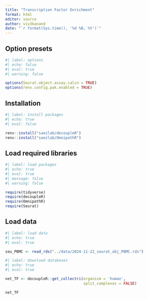 ```yaml
---
title: "Transcription Factor Enrichment"
format: html
editor: source
author: viv3kanand
date: "`r format(Sys.time(), '%d %B, %Y')`"
---
```



## Option presets

```r
#| label: options
#| echo: false
#| eval: true
#| warning: false

options(Seurat.object.assay.calcn = TRUE)
options(renv.config.pak.enabled = TRUE)

```

## Installation

```r
#| label: install packages
#| echo: true
#| eval: false

renv::install("saezlab/decoupleR")
renv::install("saezlab/OmnipathR")

```

## Load required libraries

```r
#| label: load packages
#| echo: true
#| eval: true
#| message: false
#| warning: false

require(tidyverse)
require(decoupleR)
require(OmnipathR)
require(Seurat)

```

## Load data

```r
#| label: load data
#| echo: true
#| eval: true

seu_PBMC <- read_rds("../data/2024-11-22_seurat_obj_PBMC.rds")

```

```r
#| label: download databases
#| echo: true
#| eval: true

net_TF <- decoupleR::get_collectri(organism = 'human', 
                                   split_complexes = FALSE)

net_TF
```









